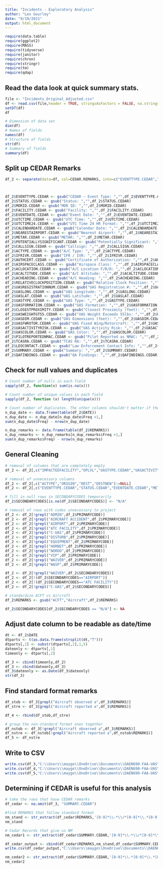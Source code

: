 ```yaml
---
title: "Incidents - Exploratory Analysis"
author: "Lex Gourley"
date: "9/19/2021"
output: html_document
---
```


```r
require(data.table)
require(ggplot2)
require(MASS)
require(tidyverse)
require(janitor)
require(chron)
require(stringr)
require(tm)
require(qdap)
```

## Read the data look at quick summary stats.
```r

file <- "Incidents_Original_Adjusted.csv"
df <- read.csv(file,header = TRUE, stringsAsFactors = FALSE, na.strings=c("NA","N/A","","na","Na","n/a","N/a","NaN","nA"))
setDT(df)
df

# Dimension of data set
dim(df)
# Names of fields
names(df)
# Structure of fields
str(df)
# Summary of fields
summary(df)
```
## Split up CEDAR Remarks
```r
df_2 <- separate(data=df, col=CEDAR.REMARKS, into=c("EVENTTYPE.CEDAR","STATUS.CEDAR","MORID.CEDAR","FACILITY.CEDAR","EVENTDATE.CEDAR","UTCTIME.CEDAR","UTCTIME24.CEDAR","CALENDARDATE.CEDAR","NEARESTAIRPORT.CEDAR","METAR.CEDAR","POTENTIALLYSIGNIFICANT.CEDAR","CALLSIGN.CEDAR","ACTYPE.CEDAR","IFRIVR.CEDAR","AUTHCERT.CEDAR","AIRSPACECLASS.CEDAR","ACLOCATION.CEDAR","ACALTITUDE.CEDAR","ACHEADING.CEDAR","RELATIVECLOCKPOSITION.CEDAR","UASREGISTRATIONNUM.CEDAR","UASLONG.CEDAR","UASLAT.CEDAR","UASTYPE.CEDAR","UASFORMATION.CEDAR","CLOSESTPROXIMITY.CEDAR","UASWEIGHTGT55.CEDAR","UASDIM.CEDAR","UASFWROTOR.CEDAR","UASACTIVITYRISK.CEDAR","UASCOLOR.CEDAR","PILOTREPORTEDNMAC.CEDAR","TCASRA.CEDAR","LEOCONTACT.CEDAR","SUMMARY.CEDAR","QAFINDINGS.CEDAR"),sep="; ")



df_2$EVENTTYPE.CEDAR <- gsub("CEDAR – Event Type: ","",df_2$EVENTTYPE.CEDAR)
df_2$STATUS.CEDAR <- gsub("Status: ","",df_2$STATUS.CEDAR)
df_2$MORID.CEDAR <- gsub("MOR ID: ","",df_2$MORID.CEDAR)
df_2$FACILITY.CEDAR <- gsub("Facility: ","",df_2$FACILITY.CEDAR)
df_2$EVENTDATE.CEDAR <- gsub("Event Date: ","",df_2$EVENTDATE.CEDAR)
df_2$UTCTIME.CEDAR <- gsub("UTC Time: ","",df_2$UTCTIME.CEDAR)
df_2$UTCTIME24.CEDAR <- gsub("UTC Time 24 HR Format: ","",df_2$UTCTIME24.CEDAR)
df_2$CALENDARDATE.CEDAR <- gsub("Calendar Date: ","",df_2$CALENDARDATE.CEDAR)
df_2$NEARESTAIRPORT.CEDAR <- gsub("Nearest Airport: ","",df_2$NEARESTAIRPORT.CEDAR)
df_2$METAR.CEDAR <- gsub("METAR: ","",df_2$METAR.CEDAR)
df_2$POTENTIALLYSIGNIFICANT.CEDAR <- gsub("Potentially Significant: ","",df_2$POTENTIALLYSIGNIFICANT.CEDAR)
df_2$CALLSIGN.CEDAR <- gsub("Callsign: ","",df_2$CALLSIGN.CEDAR)
df_2$ACTYPE.CEDAR <- gsub("A/C Type: ","",df_2$ACTYPE.CEDAR)
df_2$IFRIVR.CEDAR <- gsub("IFR / IVR: ","",df_2$IFRIVR.CEDAR)
df_2$AUTHCERT.CEDAR <- gsub("Certificate of Authorization: ","",df_2$AUTHCERT.CEDAR)
df_2$AIRSPACECLASS.CEDAR <- gsub("Airspace Class: ","",df_2$AIRSPACECLASS.CEDAR)
df_2$ACLOCATION.CEDAR <- gsub("A/C Location F/R/D: ","",df_2$ACLOCATION.CEDAR)
df_2$ACALTITUDE.CEDAR <- gsub("A/C Altitude: ","",df_2$ACALTITUDE.CEDAR)
df_2$ACHEADING.CEDAR <- gsub("A/C Heading: ","",df_2$ACHEADING.CEDAR)
df_2$RELATIVECLOCKPOSITION.CEDAR <- gsub("Relative Clock Position: ","",df_2$RELATIVECLOCKPOSITION.CEDAR)
df_2$UASREGISTRATIONNUM.CEDAR <- gsub("UAS Registration #: ","",df_2$UASREGISTRATIONNUM.CEDAR)
df_2$UASLONG.CEDAR <- gsub("UAS Longitude: ","",df_2$UASLONG.CEDAR)
df_2$UASLAT.CEDAR <- gsub("UAS Latitude: ","",df_2$UASLAT.CEDAR)
df_2$UASTYPE.CEDAR <- gsub("UAS Type: ","",df_2$UASTYPE.CEDAR)
df_2$UASFORMATION.CEDAR <- gsub("UAS Formation: ","",df_2$UASFORMATION.CEDAR)
df_2$CLOSESTPROXIMITY.CEDAR <- gsub("Closest Proximity (feet): ","",df_2$CLOSESTPROXIMITY.CEDAR)
df_2$UASWEIGHTGT55.CEDAR <- gsub("UAS Weight Exceeds 55lbs: ","",df_2$UASWEIGHTGT55.CEDAR)
df_2$UASDIM.CEDAR <- gsub("UAS Dimensions (feet): ","",df_2$UASDIM.CEDAR)
df_2$UASFWROTOR.CEDAR <- gsub("UAS Fixed Wing/Rotorcraft: ","",df_2$UASFWROTOR.CEDAR)
df_2$UASACTIVITYRISK.CEDAR <- gsub("UAS Activity Risk: ","",df_2$UASACTIVITYRISK.CEDAR)
df_2$UASCOLOR.CEDAR <- gsub("UAS Color: ","",df_2$UASCOLOR.CEDAR)
df_2$PILOTREPORTEDNMAC.CEDAR <- gsub("Pilot Reported as NMAC: ","",df_2$PILOTREPORTEDNMAC.CEDAR)
df_2$TCASRA.CEDAR <- gsub("TCAS RA: ","",df_2$TCASRA.CEDAR)
df_2$LEOCONTACT.CEDAR <- gsub("Law Enforcement Contact Info: ","",df_2$LEOCONTACT.CEDAR)
df_2$SUMMARY.CEDAR <- gsub("Summary: ","",df_2$SUMMARY.CEDAR)
df_2$QAFINDINGS.CEDAR <- gsub("QA Findings: ","",df_2$QAFINDINGS.CEDAR)
```

## Check for null values and duplicates
```r
# Count number of nulls in each field
sapply(df_2, function(x) sum(is.na(x)))

# Count number of unique values in each field
sapply(df_2, function (x) length(unique(x)))

# Count number of duplicates. The other columns shouldn't matter if there are duplicates.
n_dup_date <- data.frame(table(df_2$DATE))
n_dup_date <- n_dup_date[n_dup_date$Freq >1,]
sum(n_dup_date$Freq) - nrow(n_dup_date)

n_dup_remarks <- data.frame(table(df_2$REMARKS))
n_dup_remarks <- n_dup_remarks[n_dup_remarks$Freq >1,]
sum(n_dup_remarks$Freq) - nrow(n_dup_remarks)
```
## General Cleaning
```r
# removal of columns that are completely empty
df_2 <- df_2[,c("IMPACTEDFACILITY","OPLVL","UASTYPE.CEDAR","UASACTIVITYRISK.CEDAR","LEOCONTACT.CEDAR"):=NULL]

# removal of unnecessary columns
df_2 <- df_2[,c("ACTYPE","ORIGIN","DEST","DESTNEW"):=NULL]
df_2 <- df_2[,c("EVENTTYPE.CEDAR","STATUS.CEDAR","EVENTDATE.CEDAR","METAR.CEDAR","POTENTIALLYSIGNIFICANT.CEDAR","CALLSIGN.CEDAR","ACTYPE.CEDAR","IFRVFR.CEDAR","AUTHCERT.CEDAR","UASREGISTRATIONNUM.CEDAR","UASFORMATION.CEDAR","CLOSESTPROXIMITY.CEDAR","UASWEIGHTGT55.CEDAR","UASDIM.CEDAR","UASFWROTOR.CEDAR","UASCOLOR.CEDAR","PILOTREPORTEDNMAC.CEDAR","TCASRA.CEDAR"):=NULL]

# fill in null rows in SECONDARYCODES temporarily
df_2$SECONDARYCODES[is.na(df_2$SECONDARYCODES)] <- "N/A"

# removal of rows with codes unnecessary to project
df_2 <- df_2[!grepl("ADMIN",df_2$PRIMARYCODE)]
df_2 <- df_2[!grepl("AIRCRAFT ACCIDENT",df_2$PRIMARYCODE)]
df_2 <- df_2[!grepl("AIRPORT",df_2$PRIMARYCODE)]
df_2 <- df_2[!grepl("ATC FACILITY",df_2$PRIMARYCODE)]
df_2 <- df_2[!grepl("C-UAS",df_2$PRIMARYCODE)]
df_2 <- df_2[!grepl("DISTURB",df_2$PRIMARYCODE)]
df_2 <- df_2[!grepl("EQUIPMENT",df_2$PRIMARYCODE)]
df_2 <- df_2[!grepl("HORNET",df_2$PRIMARYCODE)]
df_2 <- df_2[!grepl("NORDO",df_2$PRIMARYCODE)]
df_2 <- df_2[!grepl("VIP",df_2$PRIMARYCODE)]
df_2 <- df_2[!grepl("WAIVER",df_2$PRIMARYCODE)]
df_2 <- df_2[!grepl("WASP",df_2$PRIMARYCODE)]

df_2 <- df_2[!grepl("WAIVER",df_2$SECONDARYCODES)]
df_2 <- df_2[!(df_2$SECONDARYCODES=="AIRPORT")]
df_2 <- df_2[!(df_2$SECONDARYCODES=="ATC FACILITY")]
df_2 <- df_2[!grepl("C-UAS",df_2$SECONDARYCODES)]

# standardize ACFT vs Aircraft
df_2$REMARKS <- gsub("ACFT","Aircraft",df_2$REMARKS)

df_2$SECONDARYCODES[df_2$SECONDARYCODES == "N/A"] <- NA
```

## Adjust date column to be readable as date/time
```r
dt <- df_2$DATE
dtparts <- t(as.data.frame(strsplit(dt,"T")))
dtparts[,2] <- substr(dtparts[,2],1,5)
dateonly <- dtparts[,1]
timeonly <- dtparts[,2]

df_3 <- cbind(timeonly,df_2)
df_3 <- cbind(dateonly,df_3)
df_3$dateonly <- as.Date(df_3$dateonly)
str(df_3)
```
## Find standard format remarks
```r
df_stob <- df_3[grepl("Aircraft observed a",df_3$REMARKS)]
df_stre <- df_3[grepl("Aircraft reported a",df_3$REMARKS)]

df_4 <- rbind(df_stob,df_stre)

# group the non-standard format ones together
df_nstob <- df_3[!grepl("Aircraft observed a",df_3$REMARKS)]
df_nstre <- df_nstob[!grepl("Aircraft reported a",df_nstob$REMARKS)]
df_5 <- df_nstre
```

## Write to CSV
```r
write.csv(df_3,"C:\\Users\\maygo\\OneDrive\\Documents\\DAEN690-FAA-UAS\\Incidents_Cleaned.csv",row.names=FALSE)
write.csv(df_4,"C:\\Users\\maygo\\OneDrive\\Documents\\DAEN690-FAA-UAS\\Incidents_Cleaned_Standard.csv",row.names=FALSE)
write.csv(df_5,"C:\\Users\\maygo\\OneDrive\\Documents\\DAEN690-FAA-UAS\\Incidents_Cleaned_NonStandard.csv",row.names=FALSE)
```

## Determining if CEDAR is useful for this analysis
```r

# take the rows that have CEDAR remarks
df_cedar <- na.omit(df_3, "SUMMARY.CEDAR")

#find REMARKS that follow standard format
nm_stand <- str_extract(df_cedar$REMARKS,'[0-9]*\\-*\\/*[0-9]*\\.*[0-9]\\.*[0-9]*(\\s*(nm|NM|miles|MILES)\\s*)(NORTH|SOUTH|EAST|WEST|(N|n)orth|(S|s)outh|(E|e)ast|(W|w)est|N|S|E|W|n|s|e|w|NW|NE|SW|SE|nw|ne|sw|se|SSE|SSW|SNE|SNW|NNE|NSE|NNE|NNW|WSW|WNW|WSE|WNE|ENE|ESE|ESW|ENW|sse|ssw|sne|snw|nne|nnw|wsw|wnw|wse|wne|ene|ese|esw|enw)*(\\s*(of|OF)\\s*[A-Z]{1,4}[0-9]{0,2})?')
nm_stand

# Cedar Records that give us NM
nm_cedar1 <- str_extract(df_cedar$SUMMARY.CEDAR,'[0-9]*\\-*\\/*[0-9]*\\.*[0-9]\\.*[0-9]*(\\s*(nm|NM|miles|MILES)\\s*)(NORTH|SOUTH|EAST|WEST|north|south|east|west|N|S|E|W|n|s|e|w|NW|NE|SW|SE|nw|ne|sw|se|SSE|SSW|SNE|SNW|NNE|NSE|NNE|NNW|WSW|WNW|WSE|WNE|ENE|ESE|ESW|ENW|sse|ssw|sne|snw|nne|nnw|wsw|wnw|wse|wne|ene|ese|esw|enw)*(\\s*(of|OF)\\s*[A-Z]{1,4}[0-9]{0,2})?')

df_cedar_output <- cbind(df_cedar$REMARKS,nm_stand,df_cedar$SUMMARY.CEDAR,nm_cedar1,df_cedar$UASLAT.CEDAR,df_cedar$UASLONG.CEDAR)
write.csv(df_cedar_output,"C:\\Users\\maygo\\OneDrive\\Documents\\DAEN690-FAA-UAS\\CEDAR_Output.csv",row.names=FALSE)

nm_cedar2 <- str_extract(df_cedar$SUMMARY.CEDAR,'[0-9]*\\-*[0-9]*\\.*[0-9]\\.*[0-9]*(\\s*(miles|MILES)+\\s*)(NORTH|SOUTH|EAST|WEST|north|(S|s)outh|east|west|N|S|E|W|NW|NE|SW|SE|SSE|SSW|SNE|SNW|NNE|NSE|NNE|NNW|WSW|WNW|WSE|WNE|ENE|ESE|ESW|ENW)*(\\s*(of|OF)\\s*[A-Z]{3,})?')
nm_cedar2

```
